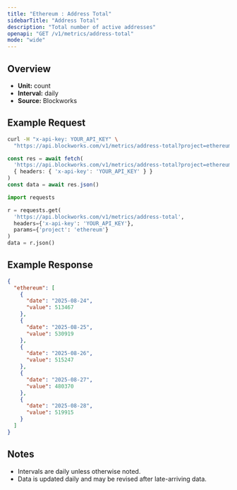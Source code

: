 ```yaml
---
title: "Ethereum : Address Total"
sidebarTitle: "Address Total"
description: "Total number of active addresses"
openapi: "GET /v1/metrics/address-total"
mode: "wide"
---
```


## Overview

- **Unit:** count
- **Interval:** daily
- **Source:** Blockworks

## Example Request

<CodeGroup>

```bash cURL
curl -H "x-api-key: YOUR_API_KEY" \
  "https://api.blockworks.com/v1/metrics/address-total?project=ethereum"
```

```typescript TypeScript
const res = await fetch(
  'https://api.blockworks.com/v1/metrics/address-total?project=ethereum',
  { headers: { 'x-api-key': 'YOUR_API_KEY' } }
)
const data = await res.json()
```

```python Python
import requests

r = requests.get(
  'https://api.blockworks.com/v1/metrics/address-total',
  headers={'x-api-key': 'YOUR_API_KEY'},
  params={'project': 'ethereum'}
)
data = r.json()
```

</CodeGroup>

## Example Response

```json
{
  "ethereum": [
    {
      "date": "2025-08-24",
      "value": 513467
    },
    {
      "date": "2025-08-25",
      "value": 530919
    },
    {
      "date": "2025-08-26",
      "value": 515247
    },
    {
      "date": "2025-08-27",
      "value": 480370
    },
    {
      "date": "2025-08-28",
      "value": 519915
    }
  ]
}
```

## Notes
- Intervals are daily unless otherwise noted.
- Data is updated daily and may be revised after late-arriving data.
